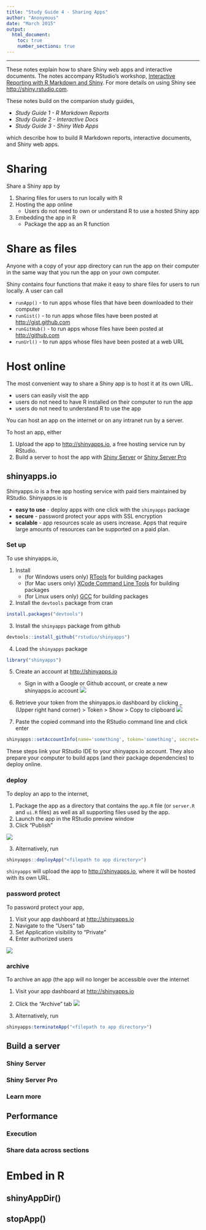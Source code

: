 ```yaml
---
title: "Study Guide 4 - Sharing Apps"
author: "Anonymous"
date: "March 2015"
output: 
  html_document:
    toc: true
    number_sections: true
---
```


***

These notes explain how to share Shiny web apps and interactive documents. The notes accompany RStudio's workshop, [Interactive Reporting with R Markdown and Shiny](http://shiny-dc.eventbrite.com). For more details on using Shiny see <http://shiny.rstudio.com>.

These notes build on the companion study guides, 

* _Study Guide 1 - R Markdown Reports_
* _Study Guide 2 - Interactive Docs_
* _Study Guide 3 - Shiny Web Apps_

which describe how to build R Markdown reports, interactive documents, and Shiny web apps.

# Sharing

Share a Shiny app by

1. Sharing files for users to run locally with R
2. Hosting the app online
    + Users do not need to own or understand R to use a hosted Shiny app
3. Embedding the app in R
    + Package the app as an R function
    
# Share as files

Anyone with a copy of your app directory can run the app on their computer in the same way that you run the app on your own computer.

Shiny contains four functions that make it easy to share files for users to run locally. A user can call

* `runApp()` - to run apps whose files that have been downloaded to their computer
* `runGist()` - to run apps whose files have been posted at <http://gist.github.com>
* `runGitHub()` - to run apps whose files have been posted at <http://github.com>
* `runUrl()` - to run apps whose files have been posted at a web URL

# Host online

The most convenient way to share a Shiny app is to host it at its own URL. 

* users can easily visit the app
* users do not need to have R installed on their computer to run the app
* users do not need to understand R to use the app

You can host an app on the internet or on any intranet run by a server.

To host an app, either

1. Upload the app to <http://shinyapps.io>, a free hosting service run by RStudio.
2. Build a server to host the app with [Shiny Server](http://www.rstudio.com/products/shiny/shiny-server/) or [Shiny Server Pro](http://www.rstudio.com/products/shiny-server-pro/)

## shinyapps.io

Shinyapps.io is a free app hosting service with paid tiers maintained by RStudio. Shinyapps.io is

* **easy to use** - deploy apps with one click with the `shinyapps` package
* **secure** - password protect your apps with SSL encryption
* **scalable** - app resources scale as users increase. Apps that require large amounts of resources can be supported on a paid plan.

### Set up

To use shinyapps.io,

1. Install
    + (for Windows users only) [RTools]() for building packages
    + (for Mac users only) [XCode Command Line Tools]() for building packages
    + (for Linux users only) [GCC]() for building packages
2. Install the `devtools` package from cran 

```r
install.packages("devtools")
```

3. Install the `shinyapps` package from github
```r
devtools::install_github("rstudio/shinyapps")
```
4. Load the `shinyapps` package
```r
library("shinyapps")
```
5. Create an account at <http://shinyapps.io>
   + Sign in with a Google or Github account, or create a new shinyapps.io account
![](shinyapps-signin.png)

6. Retrieve your token from the shinyapps.io dashboard by clicking _<Your username> (Upper right hand corner) > Token > Show > Copy to clipboard
![](shinyapps-token.png)

7. Paste the copied command into the RStudio command line and click enter
```r
shinyapps::setAccountInfo(name='something', token='something', secret='something')
```

These steps link your RStudio IDE to your shinyapps.io account. They also prepare your computer to build apps (and their package dependencies) to deploy online.

### deploy

To deploy an app to the internet, 

1. Package the app as a directory that contains the `app.R` file (or `server.R` and `ui.R` files) as well as all supporting files used by the app.
1. Launch the app in the RStudio preview window
2. Click "Publish"

![](shinyapps-publish.png)

3. Alternatively, run

```r
shinyapps::deployApp("<filepath to app directory>")
```

`shinyapps` will upload the app to <http://shinyapps.io>, where it will be hosted with its own URL.

### password protect

To password protect your app, 

1. Visit your app dashboard at <http://shinyapps.io>
2. Navigate to the "Users" tab
3. Set Application visibility to "Private"
4. Enter authorized users

![](shinyapps-password.png)

### archive

To archive an app (the app will no longer be accessible over the internet

1. Visit your app dashboard at <http://shinyapps.io>
2. Click the "Archive" tab
![](shinyapps-archive.png)

3. Alternatively, run

```r
shinyapps:terminateApp("<filepath to app directory>")
```

## Build a server
### Shiny Server
### Shiny Server Pro
### Learn more
## Performance
### Execution
### Share data across sections
# Embed in R
## shinyAppDir()
## stopApp()